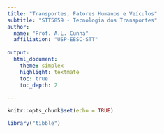 ```yaml
---
title: "Transportes, Fatores Humanos e Veículos"
subtitle: "STT5859 - Tecnologia dos Transportes"
author:
  name: "Prof. A.L. Cunha"
  affiliation: "USP-EESC-STT"
  
output:
  html_document:
    theme: simplex
    highlight: textmate
    toc: true
    toc_depth: 2
  
---
```


```r
knitr::opts_chunk$set(echo = TRUE)

library("tibble")

```






